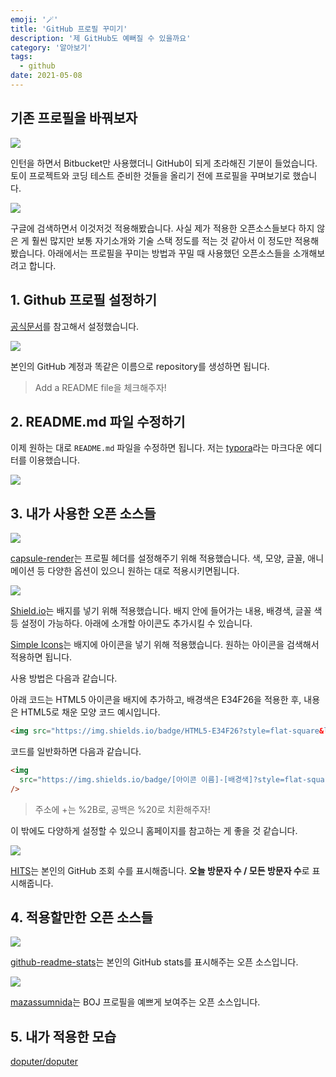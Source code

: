 ```yaml
---
emoji: '🪄'
title: 'GitHub 프로필 꾸미기'
description: '제 GitHub도 예뻐질 수 있을까요'
category: '알아보기'
tags:
  - github
date: 2021-05-08
---
```


## 기존 프로필을 바꿔보자

![](0.png)

인턴을 하면서 Bitbucket만 사용했더니 GitHub이 되게 초라해진 기분이 들었습니다. 토이 프로젝트와 코딩 테스트 준비한 것들을 올리기 전에 프로필을 꾸며보기로 했습니다.

![](1.png)

구글에 검색하면서 이것저것 적용해봤습니다. 사실 제가 적용한 오픈소스들보다 하지 않은 게 훨씬 많지만 보통 자기소개와 기술 스택 정도를 적는 것 같아서 이 정도만 적용해봤습니다. 아래에서는 프로필을 꾸미는 방법과 꾸밀 때 사용했던 오픈소스들을 소개해보려고 합니다.

## 1. Github 프로필 설정하기

[공식문서](https://docs.github.com/en/github/setting-up-and-managing-your-github-profile/managing-your-profile-readme)를 참고해서 설정했습니다.

![](2.png)

본인의 GitHub 계정과 똑같은 이름으로 repository를 생성하면 됩니다.

> Add a README file을 체크해주자!

## 2. README.md 파일 수정하기

이제 원하는 대로 `README.md` 파일을 수정하면 됩니다. 저는 [typora](https://typora.io)라는 마크다운 에디터를 이용했습니다.

![](3.png)

## 3. 내가 사용한 오픈 소스들

![](4.png)

[capsule-render](https://github.com/kyechan99/capsule-render)는 프로필 헤더를 설정해주기 위해 적용했습니다. 색, 모양, 글꼴, 애니메이션 등 다양한 옵션이 있으니 원하는 대로 적용시키면됩니다.

![](5.png)

[Shield.io](https://shields.io/)는 배지를 넣기 위해 적용했습니다. 배지 안에 들어가는 내용, 배경색, 글꼴 색 등 설정이 가능하다. 아래에 소개할 아이콘도 추가시킬 수 있습니다.

[Simple Icons](https://simpleicons.org/)는 배지에 아이콘을 넣기 위해 적용했습니다. 원하는 아이콘을 검색해서 적용하면 됩니다.

사용 방법은 다음과 같습니다.

아래 코드는 HTML5 아이콘을 배지에 추가하고, 배경색은 E34F26을 적용한 후, 내용은 HTML5로 채운 모양 코드 예시입니다.

```html
<img src="https://img.shields.io/badge/HTML5-E34F26?style=flat-square&logo=HTML5&logoColor=white" />
```

코드를 일반화하면 다음과 같습니다.

```html
<img
  src="https://img.shields.io/badge/[아이콘 이름]-[배경색]?style=flat-square&logo=[내용]&logoColor=white"
/>
```

> 주소에 +는 %2B로, 공백은 %20로 치환해주자!

이 밖에도 다양하게 설정할 수 있으니 홈페이지를 참고하는 게 좋을 것 같습니다.

![](6.png)

[HITS](https://hits.seeyoufarm.com/)는 본인의 GitHub 조회 수를 표시해줍니다. **오늘 방문자 수 / 모든 방문자 수**로 표시해줍니다.

## 4. 적용할만한 오픈 소스들

![](7.png)

[github-readme-stats](https://github.com/anuraghazra/github-readme-stats)는 본인의 GitHub stats를 표시해주는 오픈 소스입니다.

![](8.png)

[mazassumnida](https://github.com/mazassumnida/mazassumnida)는 BOJ 프로필을 예쁘게 보여주는 오픈 소스입니다.

## 5. 내가 적용한 모습

[doputer/doputer](https://github.com/doputer/doputer)
